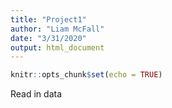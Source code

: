 ```yaml
---
title: "Project1"
author: "Liam McFall"
date: "3/31/2020"
output: html_document
---
```


```r
knitr::opts_chunk$set(echo = TRUE)
```

Read in data

```r



```


